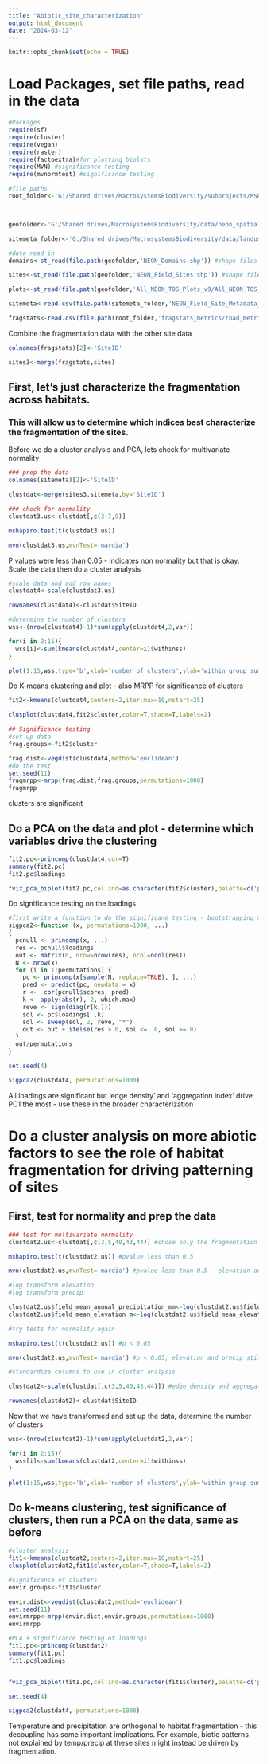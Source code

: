 ```yaml
---
title: "Abiotic_site_characterization"
output: html_document
date: "2024-03-12"
---
```


```r
knitr::opts_chunk$set(echo = TRUE)
```

# Load Packages, set file paths, read in the data

```r
#Packages
require(sf)
require(cluster)
require(vegan)
require(raster)
require(factoextra)#for plotting biplots
require(MVN) #significance testing
require(mvnormtest) #significance testing

#file paths
root_folder<-'G:/Shared drives/MacrosystemsBiodiversity/subprojects/MSB_landuse/linear_disturbances'



geofolder<-'G:/Shared drives/MacrosystemsBiodiversity/data/neon_spatial/L0'

sitemeta_folder<-'G:/Shared drives/MacrosystemsBiodiversity/data/landuse/L0'

#data read in
domains<-st_read(file.path(geofolder,'NEON_Domains.shp')) #shape files of domains

sites<-st_read(file.path(geofolder,'NEON_Field_Sites.shp')) #shape files of sites

plots<-st_read(file.path(geofolder,'All_NEON_TOS_Plots_v9/All_NEON_TOS_Plot_Centroids_v9.shp')) #shape files of plots

sitemeta<-read.csv(file.path(sitemeta_folder,'NEON_Field_Site_Metadata_20231026.csv')) #meta data about sites - inc. temp/precip

fragstats<-read.csv(file.path(root_folder,'fragstats_metrics/road_metrics.csv')) #habitat fragmentation data
```

Combine the fragmentation data with the other site data

```r
colnames(fragstats)[2]<-'SiteID'

sites3<-merge(fragstats,sites)
```

## First, let's just characterize the fragmentation across habitats.

### This will allow us to determine which indices best characterize the fragmentation of the sites.

Before we do a cluster analysis and PCA, lets check for multivariate normality

```r
### prep the data
colnames(sitemeta)[2]<-'SiteID'

clustdat<-merge(sites3,sitemeta,by='SiteID')

### check for normality
clustdat3.us<-clustdat[,c(3:7,9)]

mshapiro.test(t(clustdat3.us))

mvn(clustdat3.us,mvnTest='mardia')
```

P values were less than 0.05 - indicates non normality but that is okay. Scale the data then do a cluster analysis

```r
#scale data and add row names
clustdat4<-scale(clustdat3.us)

rownames(clustdat4)<-clustdat$SiteID

#determine the number of clusters
wss<-(nrow(clustdat4)-1)*sum(apply(clustdat4,2,var))

for(i in 2:15){
  wss[i]<-sum(kmeans(clustdat4,center=i)$withinss)
}

plot(1:15,wss,type='b',xlab='number of clusters',ylab='within group sum of squares') #2 clusters probably
```

Do K-means clustering and plot - also MRPP for significance of clusters

```r
fit2<-kmeans(clustdat4,centers=2,iter.max=10,nstart=25)

clusplot(clustdat4,fit2$cluster,color=T,shade=T,labels=2)

## Significance testing
#set up data
frag.groups<-fit2$cluster

frag.dist<-vegdist(clustdat4,method='euclidean')
#do the test
set.seed(11)
fragmrpp<-mrpp(frag.dist,frag.groups,permutations=1000)
fragmrpp
```

clusters are significant

## Do a PCA on the data and plot - determine which variables drive the clustering

```r
fit2.pc<-princomp(clustdat4,cor=T)
summary(fit2.pc)
fit2.pc$loadings

fviz_pca_biplot(fit2.pc,col.ind=as.character(fit2$cluster),palette=c('purple','orange'))
```

Do significance testing on the loadings

```r
#first write a function to do the significane testing - bootstrapping method
sigpca2<-function (x, permutations=1000, ...)
{
  pcnull <- princomp(x, ...)
  res <- pcnull$loadings
  out <- matrix(0, nrow=nrow(res), ncol=ncol(res))
  N <- nrow(x)
  for (i in 1:permutations) {
    pc <- princomp(x[sample(N, replace=TRUE), ], ...)
    pred <- predict(pc, newdata = x)
    r <-  cor(pcnull$scores, pred)
    k <- apply(abs(r), 2, which.max)
    reve <- sign(diag(r[k,]))
    sol <- pc$loadings[ ,k]
    sol <- sweep(sol, 2, reve, "*")
    out <- out + ifelse(res > 0, sol <=  0, sol >= 0)
  }
  out/permutations
}

set.seed(4)

sigpca2(clustdat4, permutations=1000)
```

All loadings are significant but 'edge density' and 'aggregation index' drive PC1 the most - use these in the broader characterization

# Do a cluster analysis on more abiotic factors to see the role of habitat fragmentation for driving patterning of sites

## First, test for normality and prep the data

```r

### test for multivariate normality
clustdat2.us<-clustdat[,c(3,5,40,43,44)] #chose only the fragmentation metrics with the highest loadings on PC 1 from the previous analysis

mshapiro.test(t(clustdat2.us)) #pvalue less than 0.5

mvn(clustdat2.us,mvnTest='mardia') #pvalue less than 0.5 - elevation and precip are the belligerents 

#log transform elevation
#log transform precip

clustdat2.us$field_mean_annual_precipitation_mm<-log(clustdat2.us$field_mean_annual_precipitation_mm)
clustdat2.us$field_mean_elevation_m<-log(clustdat2.us$field_mean_elevation_m)

#try tests for normality again

mshapiro.test(t(clustdat2.us)) #p < 0.05

mvn(clustdat2.us,mvnTest='mardia') #p < 0.05, elevation and precip still not normal in univariate space either

#standardize columns to use in cluster analysis

clustdat2<-scale(clustdat[,c(3,5,40,43,44)]) #edge density and aggregation index for fragmentation - strongest PC1 variables from analysis below

rownames(clustdat2)<-clustdat$SiteID
```

Now that we have transformed and set up the data, determine the number of clusters

```r
wss<-(nrow(clustdat2)-1)*sum(apply(clustdat2,2,var))

for(i in 2:15){
  wss[i]<-sum(kmeans(clustdat2,center=i)$withinss)
}

plot(1:15,wss,type='b',xlab='number of clusters',ylab='within group sum of squares') #looks like 2 clusters
```

## Do k-means clustering, test significance of clusters, then run a PCA on the data, same as before

```r
#cluster analysis
fit1<-kmeans(clustdat2,centers=2,iter.max=10,nstart=25)
clusplot(clustdat2,fit1$cluster,color=T,shade=T,labels=2)

#significance of clusters
envir.groups<-fit1$cluster

envir.dist<-vegdist(clustdat2,method='euclidean')
set.seed(11)
envirmrpp<-mrpp(envir.dist,envir.groups,permutations=1000)
envirmrpp

#PCA + significance testing of loadings
fit1.pc<-princomp(clustdat2)
summary(fit1.pc)
fit1.pc$loadings


fviz_pca_biplot(fit1.pc,col.ind=as.character(fit1$cluster),palette=c('purple','orange'))

set.seed(4)

sigpca2(clustdat4, permutations=1000)
```

Temperature and precipitation are orthogonal to habitat fragmentation - this decoupling has some important implications. For example, biotic patterns not explained by temp/precip at these sites might instead be driven by fragmentation.
